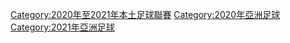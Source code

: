 [[Category:2020年至2021年本土足球聯賽|Category:2020年至2021年本土足球聯賽]]
[[Category:2020年亞洲足球|Category:2020年亞洲足球]]
[[Category:2021年亞洲足球|Category:2021年亞洲足球]]